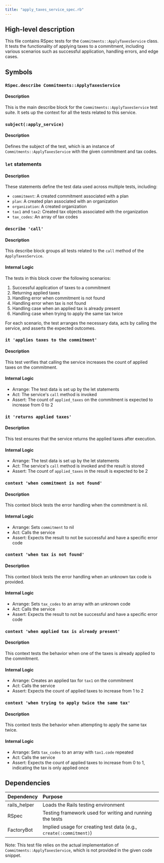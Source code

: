```yaml
---
title: "apply_taxes_service_spec.rb"
---
```


## High-level description
This file contains RSpec tests for the `Commitments::ApplyTaxesService` class. It tests the functionality of applying taxes to a commitment, including various scenarios such as successful application, handling errors, and edge cases.

## Symbols

### `RSpec.describe Commitments::ApplyTaxesService`
#### Description
This is the main describe block for the `Commitments::ApplyTaxesService` test suite. It sets up the context for all the tests related to this service.

### `subject(:apply_service)`
#### Description
Defines the subject of the test, which is an instance of `Commitments::ApplyTaxesService` with the given commitment and tax codes.

### `let` statements
#### Description
These statements define the test data used across multiple tests, including:
- `commitment`: A created commitment associated with a plan
- `plan`: A created plan associated with an organization
- `organization`: A created organization
- `tax1` and `tax2`: Created tax objects associated with the organization
- `tax_codes`: An array of tax codes

### `describe 'call'`
#### Description
This describe block groups all tests related to the `call` method of the `ApplyTaxesService`.

#### Internal Logic
The tests in this block cover the following scenarios:
1. Successful application of taxes to a commitment
2. Returning applied taxes
3. Handling error when commitment is not found
4. Handling error when tax is not found
5. Handling case when an applied tax is already present
6. Handling case when trying to apply the same tax twice

For each scenario, the test arranges the necessary data, acts by calling the service, and asserts the expected outcomes.

### `it 'applies taxes to the commitment'`
#### Description
This test verifies that calling the service increases the count of applied taxes on the commitment.

#### Internal Logic
- Arrange: The test data is set up by the let statements
- Act: The service's `call` method is invoked
- Assert: The count of `applied_taxes` on the commitment is expected to increase from 0 to 2

### `it 'returns applied taxes'`
#### Description
This test ensures that the service returns the applied taxes after execution.

#### Internal Logic
- Arrange: The test data is set up by the let statements
- Act: The service's `call` method is invoked and the result is stored
- Assert: The count of `applied_taxes` in the result is expected to be 2

### `context 'when commitment is not found'`
#### Description
This context block tests the error handling when the commitment is nil.

#### Internal Logic
- Arrange: Sets `commitment` to nil
- Act: Calls the service
- Assert: Expects the result to not be successful and have a specific error code

### `context 'when tax is not found'`
#### Description
This context block tests the error handling when an unknown tax code is provided.

#### Internal Logic
- Arrange: Sets `tax_codes` to an array with an unknown code
- Act: Calls the service
- Assert: Expects the result to not be successful and have a specific error code

### `context 'when applied tax is already present'`
#### Description
This context tests the behavior when one of the taxes is already applied to the commitment.

#### Internal Logic
- Arrange: Creates an applied tax for `tax1` on the commitment
- Act: Calls the service
- Assert: Expects the count of applied taxes to increase from 1 to 2

### `context 'when trying to apply twice the same tax'`
#### Description
This context tests the behavior when attempting to apply the same tax twice.

#### Internal Logic
- Arrange: Sets `tax_codes` to an array with `tax1.code` repeated
- Act: Calls the service
- Assert: Expects the count of applied taxes to increase from 0 to 1, indicating the tax is only applied once

## Dependencies
| Dependency | Purpose |
|:-----------|:--------|
| rails_helper | Loads the Rails testing environment |
| RSpec | Testing framework used for writing and running the tests |
| FactoryBot | Implied usage for creating test data (e.g., `create(:commitment)`) |

Note: This test file relies on the actual implementation of `Commitments::ApplyTaxesService`, which is not provided in the given code snippet.